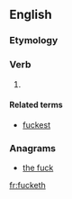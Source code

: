 ==English==

===Etymology===
{{suffix|fuck|eth|lang=en}}

===Verb===
{{en-verb form}}

# {{context|vulgar|pseudo‐archaic|lang=en}} {{form of|third-person singular|fuck|lang=en}}

====Related terms====
* [[fuckest]]

===Anagrams===
* [[the fuck#English|the fuck]]

[[fr:fucketh]]